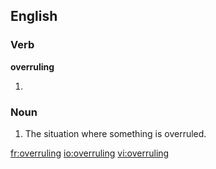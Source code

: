 
==English==

===Verb===
'''overruling'''

# {{present participle of|[[overrule]]}}

===Noun===
{{en-noun}}

# The situation where something is overruled.

[[fr:overruling]]
[[io:overruling]]
[[vi:overruling]]